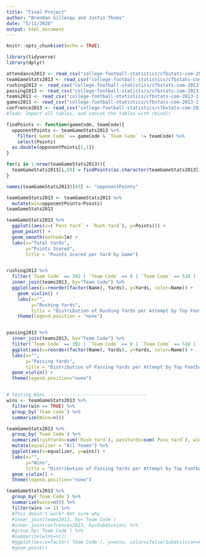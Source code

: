 ---
title: "Final Project"
author: "Brendan Gillespy and Justin Thoms"
date: "5/11/2020"
output: html_document
---

```{r setup, include=FALSE}
knitr::opts_chunk$set(echo = TRUE)
```

```{r libraries}
library(tidyverse)
library(dplyr)
```


```{r tables}
attendance2013 <- read_csv("college-football-statistics/cfbstats-com-2013-1-5-20/game-statistics.csv")
teamGameStats2013 <- read_csv("college-football-statistics/cfbstats-com-2013-1-5-20/team-game-statistics.csv")
rushing2013 <- read_csv("college-football-statistics/cfbstats-com-2013-1-5-20/rush.csv")
passing2013 <- read_csv("college-football-statistics/cfbstats-com-2013-1-5-20/pass.csv")
teams2013 <- read_csv("college-football-statistics/cfbstats-com-2013-1-5-20/team.csv")
games2013 <- read_csv("college-football-statistics/cfbstats-com-2013-1-5-20/game.csv")
confrence2013 <- read_csv("college-football-statistics/cfbstats-com-2013-1-5-20/conference.csv")
#Todo: Import all tables, and concat the tables with rbind()
```   

```{r addWinsCol}

findPoints <- function(gameCode, teamCode){
  opponentPoints <- teamGameStats2013 %>%
    filter(`Game Code` == gameCode & `Team Code` != teamCode) %>%
    select(Points)
  as.double(opponentPoints[1,1])
}

for(i in 1:nrow(teamGameStats2013)){
  teamGameStats2013[i,69] = findPoints(as.character(teamGameStats2013[i,2]), as.double(teamGameStats2013[i,1]))
}

names(teamGameStats2013)[69] <- "opponentPoints"

teamGameStats2013 <- teamGameStats2013 %>%
  mutate(win=opponentPoints<Points)
teamGameStats2013
```

```{r graph}

teamGameStats2013 %>%
  ggplot((aes(x=(`Pass Yard` + `Rush Yard`), y=Points))) +
  geom_point() +
  geom_smooth(method=lm) +
  labs(x="Total Yards",
       y="Points Scored",
       title = "Points Scored per Yard by Game")


rushing2013 %>%
  filter(`Team Code` == 392 | `Team Code` == 8 | `Team Code` == 518 | `Team Code` == 147 | `Team Code` == 365 | `Team Code` == 522) %>%
  inner_join(teams2013, by="Team Code") %>%
  ggplot(aes(x=reorder(factor(Name), Yards), y=Yards, color=Name)) +
    geom_violin() +
    labs(x="",
         y="Rushing Yards",
         title = "Distribution of Rushing Yards per Attempt by Top Football Schools") +
    theme(legend.position = "none")


passing2013 %>%
  inner_join(teams2013, by="Team Code") %>%
  filter(`Team Code` == 392 | `Team Code` == 8 | `Team Code` == 518 | `Team Code` == 147 | `Team Code` == 365 | `Team Code` == 522) %>%
  ggplot(aes(x=reorder(factor(Name), Yards), y=Yards, color=Name)) + 
  labs(x="",
       y="Passing Yards",
       title = "Distribution of Passing Yards per Attempt by Top Football Schools") + 
  geom_violin() + 
  theme(legend.position="none")


# Testing Wins ------------------------------------
wins <- teamGameStats2013 %>%
  filter(win == TRUE) %>%
  group_by(`Team Code`) %>%
  summarize(Wins=n())

teamGameStats2013 %>%
  group_by(`Team Code`) %>%
  summarize(rushYards=sum(`Rush Yard`), passYards=sum(`Pass Yard`), wins=sum(win)) %>%
  mutate(equalizer = "All Teams") %>%
  ggplot(aes(x=equalizer, y=wins)) + 
  labs(x="",
       y="Wins",
       title = "Distribution of Passing Yards per Attempt by Top Football Schools") + 
  geom_violin() + 
  theme(legend.position="none")

teamGameStats2013 %>%
  group_by(`Team Code`) %>%
  summarize(wins=n()) %>%
  filter(wins == 1) %>%
  #This doesn't work? Not sure why
  #inner_join(teams2013, by=`Team Code`)
  #inner_join(confrences2013, by=Subdivsion) %>%
  #group_by(`Team Code`) %>%
  #summarize(wins=n())
  #ggplot(aes(x=factor(`Team Code`), y=wins, color=ifelse(Subdivision=FBS, "FBS", "FCS"))) +
  #geom_point()
```